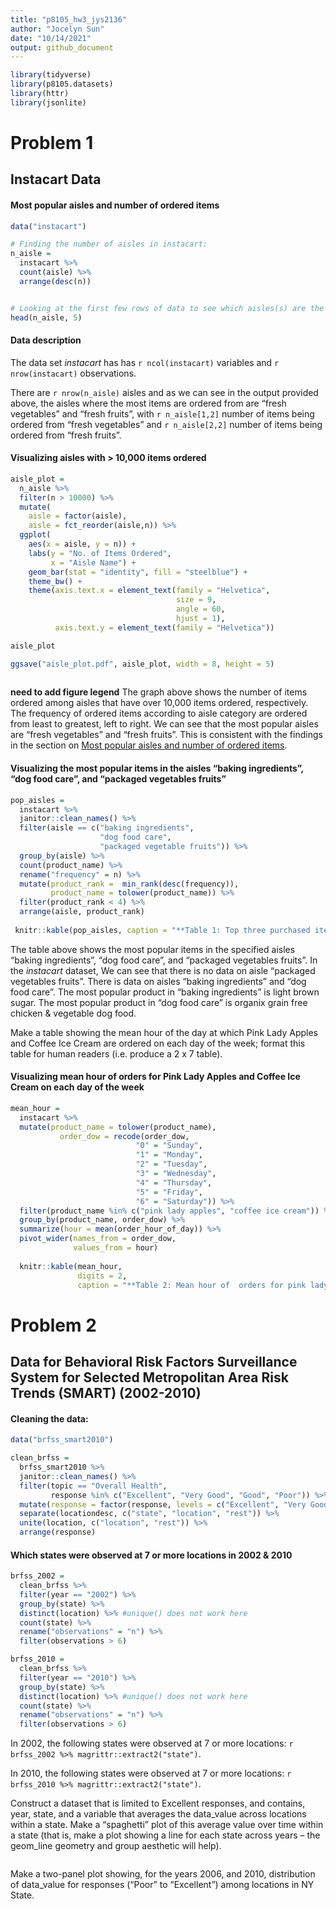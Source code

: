 ```yaml
---
title: "p8105_hw3_jys2136"
author: "Jocelyn Sun"
date: "10/14/2021"
output: github_document
---
```


```r

library(tidyverse)
library(p8105.datasets)
library(httr)
library(jsonlite)

```


# Problem 1

## Instacart Data

#### Most popular aisles and number of ordered items
```r

data("instacart")

# Finding the number of aisles in instacart:
n_aisle = 
  instacart %>%
  count(aisle) %>%
  arrange(desc(n))


# Looking at the first few rows of data to see which aisles(s) are the most items ordered from:
head(n_aisle, 5)

```

#### Data description
The data set _instacart_ has has `r ncol(instacart)` variables and `r nrow(instacart)` observations. 

There are `r nrow(n_aisle)` aisles and as we can see in the output provided above, the aisles where the most items are ordered from are "fresh vegetables" and "fresh fruits", with `r n_aisle[1,2]` number of items being ordered from "fresh vegetables" and `r n_aisle[2,2]` number of items being ordered from "fresh fruits".


#### Visualizing aisles with  > 10,000 items ordered
```r

aisle_plot = 
  n_aisle %>%
  filter(n > 10000) %>%
  mutate(
    aisle = factor(aisle),
    aisle = fct_reorder(aisle,n)) %>%
  ggplot(
    aes(x = aisle, y = n)) +
    labs(y = "No. of Items Ordered",
         x = "Aisle Name") +
    geom_bar(stat = "identity", fill = "steelblue") +
    theme_bw() + 
    theme(axis.text.x = element_text(family = "Helvetica",
                                     size = 9, 
                                     angle = 60, 
                                     hjust = 1),
          axis.text.y = element_text(family = "Helvetica"))

aisle_plot

ggsave("aisle_plot.pdf", aisle_plot, width = 8, height = 5)
    
```

**need to add figure legend**
The graph above shows the number of items ordered among aisles that have over 10,000 items ordered, respectively. The frequency of ordered items according to aisle category are ordered from least to greatest, left to right. We can see that the most popular aisles are "fresh vegetables" and "fresh fruits". This is consistent with the findings in the section on [Most popular aisles and number of ordered items].


#### Visualizing the most popular items in the aisles “baking ingredients”, “dog food care”, and “packaged vegetables fruits”
```r

pop_aisles =
  instacart %>%
  janitor::clean_names() %>%
  filter(aisle == c("baking ingredients", 
                    "dog food care", 
                    "packaged vegetable fruits")) %>%
  group_by(aisle) %>%
  count(product_name) %>%
  rename("frequency" = n) %>%
  mutate(product_rank =  min_rank(desc(frequency)),
         product_name = tolower(product_name)) %>%
  filter(product_rank < 4) %>%
  arrange(aisle, product_rank)
  
 knitr::kable(pop_aisles, caption = "**Table 1: Top three purchased items in aisles “baking ingredients” and “dog food care”**") 

```

The table above shows the most popular items in the specified aisles “baking ingredients”, “dog food care”, and “packaged vegetables fruits”. In the _instacart_ dataset, We can see that there is no data on aisle “packaged vegetables fruits”. There is data on aisles "baking ingredients" and "dog food care". The most popular product in "baking ingredients" is light brown sugar. The most popular product in "dog food care" is organix grain free chicken & vegetable dog food. 


Make a table showing the mean hour of the day at which Pink Lady Apples and Coffee Ice Cream are ordered on each day of the week; format this table for human readers (i.e. produce a 2 x 7 table).

#### Visualizing mean hour of orders for Pink Lady Apples and Coffee Ice Cream on each day of the week
```r

mean_hour = 
  instacart %>%
  mutate(product_name = tolower(product_name),
           order_dow = recode(order_dow,
                            "0" = "Sunday",
                            "1" = "Monday",
                            "2" = "Tuesday",
                            "3" = "Wednesday",
                            "4" = "Thursday",
                            "5" = "Friday",
                            "6" = "Saturday")) %>%
  filter(product_name %in% c("pink lady apples", "coffee ice cream")) %>%
  group_by(product_name, order_dow) %>%
  summarize(hour = mean(order_hour_of_day)) %>%
  pivot_wider(names_from = order_dow,
              values_from = hour)
  
  knitr::kable(mean_hour, 
               digits = 2, 
               caption = "**Table 2: Mean hour of  orders for pink lady apples and coffee ice cream on each day of the week**")

```


# Problem 2

## Data for Behavioral Risk Factors Surveillance System for Selected Metropolitan Area Risk Trends (SMART) (2002-2010)

#### Cleaning the data:
```r

data("brfss_smart2010") 

clean_brfss = 
  brfss_smart2010 %>%
  janitor::clean_names() %>%
  filter(topic == "Overall Health",
         response %in% c("Excellent", "Very Good", "Good", "Poor")) %>%
  mutate(response = factor(response, levels = c("Excellent", "Very Good", "Good", "Poor"))) %>%
  separate(locationdesc, c("state", "location", "rest")) %>%
  unite(location, c("location", "rest")) %>%
  arrange(response)

```


#### Which states were observed at 7 or more locations in 2002 & 2010
```r

brfss_2002 = 
  clean_brfss %>%
  filter(year == "2002") %>%
  group_by(state) %>%
  distinct(location) %>% #unique() does not work here
  count(state) %>%
  rename("observations" = "n") %>%
  filter(observations > 6)

brfss_2010 = 
  clean_brfss %>%
  filter(year == "2010") %>%
  group_by(state) %>%
  distinct(location) %>% #unique() does not work here
  count(state) %>%
  rename("observations" = "n") %>%
  filter(observations > 6)

```

In 2002, the following states were observed at 7 or more locations: `r brfss_2002 %>% magrittr::extract2("state")`.

In 2010, the following states were observed at 7 or more locations: `r brfss_2010 %>% magrittr::extract2("state")`.



Construct a dataset that is limited to Excellent responses, and contains, year, state, and a variable that averages the data_value across locations within a state. Make a “spaghetti” plot of this average value over time within a state (that is, make a plot showing a line for each state across years – the geom_line geometry and group aesthetic will help).
```r



```


Make a two-panel plot showing, for the years 2006, and 2010, distribution of data_value for responses (“Poor” to “Excellent”) among locations in NY State.
```r

```



